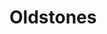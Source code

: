 
# Oldstones
<ProjectDetails
  floatRight
  region="Riverlands"
  house="House Mudd"
  type="Ruin"
  status="Completed"
  warp="/warp oldstones"
  projectLead="BantyRooster"
  dateStarted="2016-04-05T07:00:00+00:00"
  dateCompleted="2016-04-05T07:00:00+00:00"
/>
